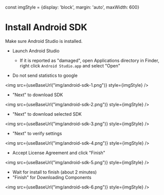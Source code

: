 const imgStyle = {display: 'block', margin: 'auto', maxWidth: 600}

# Install Android SDK

Make sure Android Studio is installed.

- Launch Android Studio
    - If it is reported as "damaged", open Applications directory in Finder, right click `Android Studio.app` and select "Open"

- Do not send statistics to google

<img src={useBaseUrl("img/android-sdk-1.png")} style={imgStyle} />

- "Next" to download SDK

<img src={useBaseUrl("img/android-sdk-2.png")} style={imgStyle} />

- "Next" to download selected SDK

<img src={useBaseUrl("img/android-sdk-3.png")} style={imgStyle} />

- "Next" to verify settings

<img src={useBaseUrl("img/android-sdk-4.png")} style={imgStyle} />

- Accept License Agreement and click "Finish"

<img src={useBaseUrl("img/android-sdk-5.png")} style={imgStyle} />

- Wait for install to finish (about 2 minutes)
- "Finish" for Downloading Components

<img src={useBaseUrl("img/android-sdk-6.png")} style={imgStyle} />

